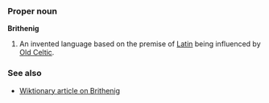===Proper noun===
'''Brithenig'''

# An invented language based on the premise of [[Latin]] being influenced by [[Old Celtic]].

===See also===
*[[w:Brithenig|Wiktionary article on Brithenig]]